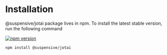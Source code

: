 # Installation

@suspensive/jotai package lives in npm. To install the latest stable version, run the following command

[![npm version](https://img.shields.io/npm/v/@suspensive/jotai?color=000&labelColor=000&logo=npm)](https://www.npmjs.com/package/@suspensive/jotai)

```shell npm2yarn
npm install @suspensive/jotai
```
